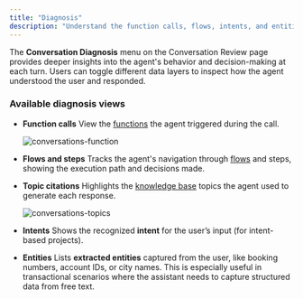 ```yaml
---
title: "Diagnosis"
description: "Understand the function calls, flows, intents, and entities your agent used during the call."
---
```


The **Conversation Diagnosis** menu on the Conversation Review page provides deeper insights into the agent's behavior and decision-making at each turn.
Users can toggle different data layers to inspect how the agent understood the user and responded.

### Available diagnosis views

- **Function calls**
  View the [functions](/function/introduction) the agent triggered during the call.

  ![conversations-function](/images/conversations-function-call.png)

- **Flows and steps**
  Tracks the agent's navigation through [flows](/flows/introduction) and steps, showing the execution path and decisions made.

- **Topic citations**
  Highlights the [knowledge base](/knowledge-base/introduction) topics the agent used to generate each response.

  ![conversations-topics](/images/conversations-matched-topics.png)

- **Intents**
  Shows the recognized **intent** for the user’s input (for intent-based projects).

- **Entities**
  Lists **extracted entities** captured from the user, like booking numbers, account IDs, or city names.
  This is especially useful in transactional scenarios where the assistant needs to capture structured data from free text.
